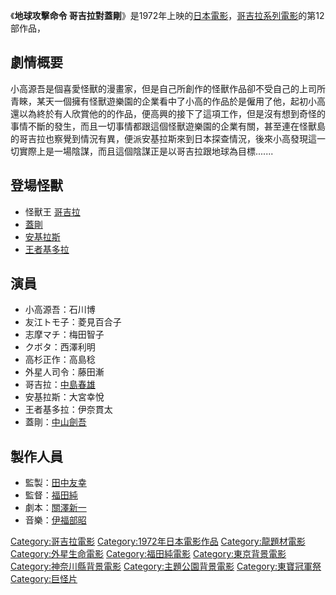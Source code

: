 {{Infobox Film
| name               = 地球攻擊命令 哥吉拉對蓋剛
| original_name      = {{lang|ja|地球攻撃命令 ゴジラ対ガイガン}}
| image              = 地球攻擊命令 哥吉拉對蓋剛.jpg|120px
| caption            = 
| director           = [[福田純|福田純]]
| producer           = [[田中友幸|田中友幸]]
| writer             = [[關澤新一|關澤新一]]
| starring           = 
| music              = [[伊福部昭|伊福部昭]]
| narrator           = 
| cinematography     = 
| editing            = 
| production_company = [[東寶電影公司|東寶]]
| distributor        = [[東寶電影公司|東寶]]
| released           = 
| runtime            = 89分鐘 
| country            = {{JPN}}
| language           = 日語
| budget             = 
| gross              = 
| preceded_by        = [[哥吉拉對黑多拉|哥吉拉對黑多拉]]
| followed_by        = [[哥吉拉對梅加洛|哥吉拉對梅加洛]]
| website            = 
| amg_id             = 
| imdb_id            = 
| cn_name            = 
| hk_name            = 
| tw_name            = 
}}
{{japanese|japanese=地球攻撃命令 ゴジラ対ガイガン|kana=ちきゅうこうげきめいれい ゴジラたいガイガン|romaji=Chikyūkō Gekimeirei GojirataiGaigan}}
《'''地球攻擊命令 哥吉拉對蓋剛'''》是1972年上映的[[日本|日本]][[電影|電影]]，[[哥吉拉系列電影|哥吉拉系列電影]]的第12部作品，

== 劇情概要 ==
小高源吾是個喜愛怪獸的漫畫家，但是自己所創作的怪獸作品卻不受自己的上司所青睞，某天一個擁有怪獸遊樂園的企業看中了小高的作品於是僱用了他，起初小高還以為終於有人欣賞他的的作品，便高興的接下了這項工作，但是沒有想到奇怪的事情不斷的發生，而且一切事情都跟這個怪獸遊樂園的企業有關，甚至連在怪獸島的哥吉拉也察覺到情況有異，便派安基拉斯來到日本探查情況，後來小高發現這一切實際上是一場陰謀，而且這個陰謀正是以哥吉拉跟地球為目標.......

== 登場怪獸 ==
*怪獸王 [[哥吉拉|哥吉拉]]
*[[蓋剛|蓋剛]]
*[[安基拉斯|安基拉斯]]
*[[王者基多拉|王者基多拉]]

== 演員 ==
* 小高源吾：石川博
* 友江トモ子：菱見百合子
* 志摩マチ：梅田智子
* クボタ：西澤利明
* 高杉正作：高島稔
* 外星人司令：藤田漸
* 哥吉拉：[[中島春雄|中島春雄]]
* 安基拉斯：大宮幸悅
* 王者基多拉：伊奈貫太
* 蓋剛：[[薩摩劍八郎|中山劍吾]]

== 製作人員 ==
* 監製：[[田中友幸|田中友幸]]
* 監督：[[福田純|福田純]]
* 劇本：[[關澤新一|關澤新一]]
* 音樂：[[伊福部昭|伊福部昭]]

{{Godzilla}}
{{福田純監督作品}}
{{Japanese film-stub}}
{{DEFAULTSORT:Tikyuu kougeki meirei gojira tai gigan}}
[[Category:哥吉拉電影|Category:哥吉拉電影]]
[[Category:1972年日本電影作品|Category:1972年日本電影作品]]
[[Category:龍題材電影|Category:龍題材電影]]
[[Category:外星生命電影|Category:外星生命電影]]
[[Category:福田純電影|Category:福田純電影]]
[[Category:東京背景電影|Category:東京背景電影]]
[[Category:神奈川縣背景電影|Category:神奈川縣背景電影]]
[[Category:主題公園背景電影|Category:主題公園背景電影]]
[[Category:東寶冠軍祭|Category:東寶冠軍祭]]
[[Category:巨怪片|Category:巨怪片]]